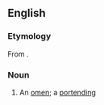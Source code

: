 ==English==

===Etymology===
From {{suffix|abode|gloss1=omen|ance}}.

===Noun===
{{en-noun}}

# {{context|obsolete}} An [[omen]]; a [[portending]]